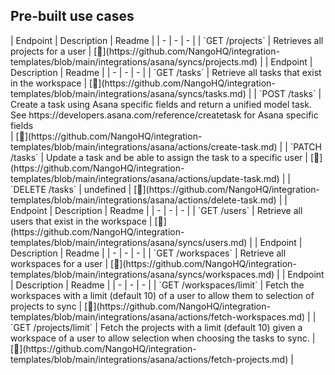 
## Pre-built use cases

<AccordionGroup>


<Accordion title="Projects">
| Endpoint | Description | Readme |
| - | - | - |
| `GET /projects` | Retrieves all projects for a user | [🔗](https://github.com/NangoHQ/integration-templates/blob/main/integrations/asana/syncs/projects.md) |
</Accordion>


<Accordion title="Tasks">
| Endpoint | Description | Readme |
| - | - | - |
| `GET /tasks` | Retrieve all tasks that exist in the workspace | [🔗](https://github.com/NangoHQ/integration-templates/blob/main/integrations/asana/syncs/tasks.md) |
| `POST /tasks` | Create a task using Asana specific fields and return a unified model task. See https://developers.asana.com/reference/createtask for Asana specific fields<br /> | [🔗](https://github.com/NangoHQ/integration-templates/blob/main/integrations/asana/actions/create-task.md) |
| `PATCH /tasks` | Update a task and be able to assign the task to a specific user | [🔗](https://github.com/NangoHQ/integration-templates/blob/main/integrations/asana/actions/update-task.md) |
| `DELETE /tasks` | undefined | [🔗](https://github.com/NangoHQ/integration-templates/blob/main/integrations/asana/actions/delete-task.md) |
</Accordion>


<Accordion title="Users">
| Endpoint | Description | Readme |
| - | - | - |
| `GET /users` | Retrieve all users that exist in the workspace | [🔗](https://github.com/NangoHQ/integration-templates/blob/main/integrations/asana/syncs/users.md) |
</Accordion>


<Accordion title="Workspaces">
| Endpoint | Description | Readme |
| - | - | - |
| `GET /workspaces` | Retrieve all workspaces for a user | [🔗](https://github.com/NangoHQ/integration-templates/blob/main/integrations/asana/syncs/workspaces.md) |
</Accordion>


<Accordion title="Others">
| Endpoint | Description | Readme |
| - | - | - |
| `GET /workspaces/limit` | Fetch the workspaces with a limit (default 10) of a user to allow them to selection of projects to sync | [🔗](https://github.com/NangoHQ/integration-templates/blob/main/integrations/asana/actions/fetch-workspaces.md) |
| `GET /projects/limit` | Fetch the projects with a limit (default 10) given a workspace of a user to allow selection when choosing the tasks to sync. | [🔗](https://github.com/NangoHQ/integration-templates/blob/main/integrations/asana/actions/fetch-projects.md) |
</Accordion>

</AccordionGroup>
